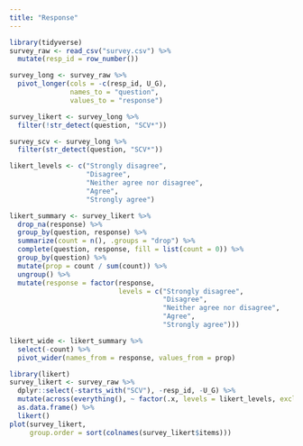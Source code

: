 ```yaml
---
title: "Response"
---
```


```r
library(tidyverse)
survey_raw <- read_csv("survey.csv") %>%
  mutate(resp_id = row_number())

survey_long <- survey_raw %>% 
  pivot_longer(cols = -c(resp_id, U_G),
               names_to = "question", 
               values_to = "response")

survey_likert <- survey_long %>% 
  filter(!str_detect(question, "SCV*"))

survey_scv <- survey_long %>% 
  filter(str_detect(question, "SCV*"))

likert_levels <- c("Strongly disagree", 
                   "Disagree", 
                   "Neither agree nor disagree", 
                   "Agree", 
                   "Strongly agree")

likert_summary <- survey_likert %>% 
  drop_na(response) %>% 
  group_by(question, response) %>% 
  summarize(count = n(), .groups = "drop") %>% 
  complete(question, response, fill = list(count = 0)) %>% 
  group_by(question) %>% 
  mutate(prop = count / sum(count)) %>% 
  ungroup() %>% 
  mutate(response = factor(response, 
                           levels = c("Strongly disagree", 
                                      "Disagree", 
                                      "Neither agree nor disagree", 
                                      "Agree", 
                                      "Strongly agree")))

likert_wide <- likert_summary %>% 
  select(-count) %>% 
  pivot_wider(names_from = response, values_from = prop)
```

```r
library(likert)
survey_likert <- survey_raw %>% 
  dplyr::select(-starts_with("SCV"), -resp_id, -U_G) %>% 
  mutate(across(everything(), ~ factor(.x, levels = likert_levels, exclude = "NA"))) %>% 
  as.data.frame() %>% 
  likert()
plot(survey_likert,
     group.order = sort(colnames(survey_likert$items)))
```
